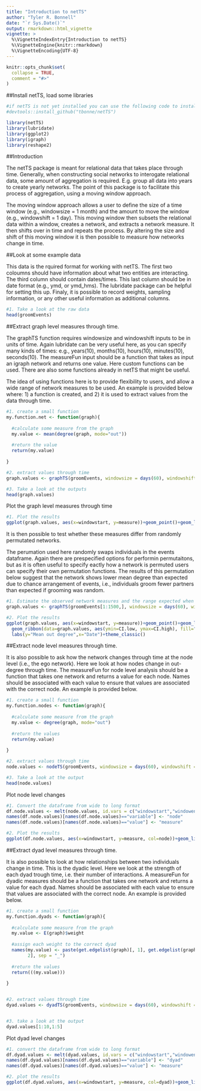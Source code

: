 ```yaml
---
title: "Introduction to netTS"
author: "Tyler R. Bonnell"
date: "`r Sys.Date()`"
output: rmarkdown::html_vignette
vignette: >
  %\VignetteIndexEntry{Introduction to netTS}
  %\VignetteEngine{knitr::rmarkdown}
  %\VignetteEncoding{UTF-8}
---
```


```r
knitr::opts_chunk$set(
  collapse = TRUE,
  comment = "#>"
)
```


##Install netTS, load some libraries
```r
#if netTS is not yet installed you can use the following code to install it from github:
#devtools::install_github("tbonne/netTS")

library(netTS)
library(lubridate)
library(ggplot2)
library(igraph)
library(reshape2)
```

##Introduction

The netTS package is meant for relational data that takes place through time. Generally, when constructing social networks to interogate relational data, some amount of aggregation is required. E.g. group all data into years to create yearly networks. The point of this package is to facilitate this process of aggregation, using a moving window approach.

The moving window approach allows a user to define the size of a time window (e.g., windowsize = 1 month) and the amount to move the window (e.g., windowshift = 1 day). This moving window then subsets the relational data within a window, creates a network, and extracts a network measure. It then shifts over in time and repeats the process. By altering the size and shift of this moving window it is then possible to measure how networks change in time.    


##Look at some example data

This data is the rquired format for working with netTS. The first two coloumns should have information about what two entities are interacting. The third column should contain dates/times. This last column should be in date format (e.g., ymd, or ymd_hms). The lubridate package can be helpful for setting this up. Finaly, it is possible to record weights, sampling information, or any other useful information as additional columns.
```r
#1. Take a look at the raw data
head(groomEvents)
```

##Extract graph level measures through time. 

The graphTS function requires windowsize and windowshift inputs to be in units of time. Again lubridate can be very useful here, as you can specify many kinds of times: e.g., years(10), months(10), hours(10), minutes(10), seconds(10). The measureFun input should be a function that takes as input an igraph network and returns one value. Here custom functions can be used. There are also some functions already in netTS that might be useful. 

The idea of using functions here is to provide flexibility to users, and allow a wide range of network measures to be used. An example is provided below where: 1) a function is created, and 2) it is used to extract values from the data through time. 
```r

#1. create a small function
my.function.net <- function(graph){
  
  #calculate some measure from the graph
  my.value <- mean(degree(graph, mode="out"))
  
  #return the value 
  return(my.value)
  
}

#2. extract values through time
graph.values <- graphTS(groomEvents, windowsize = days(60), windowshift = days(10), measureFun = my.function.net, directed=TRUE)

#3. Take a look at the outputs
head(graph.values)
```

Plot the graph level measures through time
```r
#1. Plot the results
ggplot(graph.values, aes(x=windowstart, y=measure))+geom_point()+geom_line()+labs(y="Mean degree",x="Date")+theme_classic()
```

It is then possible to test whether these measures differ from randomly permutated networks. 

The perumation used here randomly swaps individuals in the events dataframe. Again there are prespecified options for performin permutaitons, but as it is often useful to specify eactly how a network is permuted users can specify their own permutation functions. The results of this permutation below suggest that the network shows lower mean degree than expected due to chance arrangement of events, i.e., individuals groom fewer partners than expected if grooming was random.  
```r

#1. Estimate the observed network measures and the range expected when permuted. Notes: 1 - a subset of the data and a small value for the number of permutation here is chosen here as the process is slow, and 2 - see perumtation vignette for more options when using permutation tests.
graph.values <- graphTS(groomEvents[1:1500,], windowsize = days(60), windowshift = days(10), measureFun = my.function.net, directed=TRUE, nperm = 100)

#2. Plot the results
ggplot(graph.values, aes(x=windowstart, y=measure))+geom_point()+geom_line()+
  geom_ribbon(data=graph.values, aes(ymin=CI.low, ymax=CI.high), fill="red", alpha=0.2)+
  labs(y="Mean out degree",x="Date")+theme_classic()
```


##Extract node level measures through time. 

It is also possible to ask how the network changes through time at the node level (i.e., the ego network). Here we look at how nodes change in out-degree through time. The measureFun for node level analysis should be a function that takes one network and returns a value for each node. Names should be associated with each value to ensure that values are associated with the correct node. An example is provided below.
```r

#1. create a small function
my.function.nodes <- function(graph){
  
  #calculate some measure from the graph
  my.value <- degree(graph, mode="out")
  
  #return the values 
  return(my.value)
  
}

#2. extract values through time
node.values <- nodeTS(groomEvents, windowsize = days(60), windowshift = days(10), measureFun = my.function.nodes, directed=TRUE)

#3. Take a look at the output
head(node.values)
```


Plot node level changes
```r

#1. Convert the dataframe from wide to long format
df.node.values <- melt(node.values, id.vars = c("windowstart","windowend", "nEvents" ))
names(df.node.values)[names(df.node.values)=="variable"] <- "node"
names(df.node.values)[names(df.node.values)=="value"] <- "measure"

#2. Plot the results
ggplot(df.node.values, aes(x=windowstart, y=measure, col=node))+geom_line() + theme_classic() + labs(y="Mean degree",x="Date")
```

##Extract dyad level measures through time. 

It is also possible to look at how relationships between two individuals change in time. This is the dyadic level. Here we look at the strength of each dyad trough time, i.e. their number of interactions. A measureFun for dyadic measures should be a function that takes one network and returns a value for each dyad. Names should be associated with each value to ensure that values are associated with the correct node. An example is provided below.
```r

#1. create a small function
my.function.dyads <- function(graph){
  
  #calculate some measure from the graph
  my.value <- E(graph)$weight
  
  #assign each weight to the correct dyad
  names(my.value) <- paste(get.edgelist(graph)[, 1], get.edgelist(graph)[, 
        2], sep = "_")
  
  #return the values 
  return(((my.value)))
  
}


#2. extract values through time
dyad.values <- dyadTS(groomEvents, windowsize = days(60), windowshift = days(10), measureFun = my.function.dyads, directed=TRUE)


#3. take a look at the output
dyad.values[1:10,1:5]
```

Plot dyad level changes
```r

#1. convert the dataframe from wide to long format
df.dyad.values <- melt(dyad.values, id.vars = c("windowstart","windowend", "nEvents" ))
names(df.dyad.values)[names(df.dyad.values)=="variable"] <- "dyad"
names(df.dyad.values)[names(df.dyad.values)=="value"] <- "measure"

#2. plot the results
ggplot(df.dyad.values, aes(x=windowstart, y=measure, col=dyad))+geom_line() + theme_classic() + labs(y="Weight",x="Date") + theme(legend.position="none",legend.text = element_text(size=6))
```



